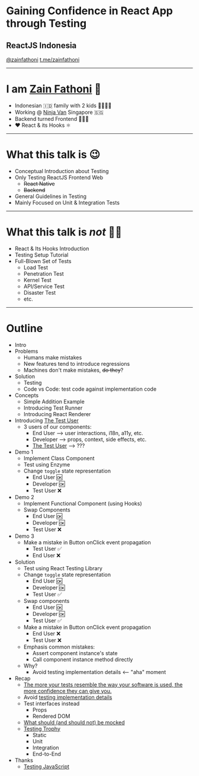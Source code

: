 
# Gaining Confidence in React App through Testing

## ReactJS Indonesia

[@zainfathoni](https://twitter.com/zainfathoni)
[t.me/zainfathoni](https://t.me/zainfathoni)

---

# I am [Zain Fathoni](https://github.com/zainfathoni) 🤝

<ul>
  <Appear>
    <li>Indonesian 🇮🇩 family with 2 kids 👨‍👩‍👧‍👦</li>
    <li>
      Working @ <a href="https://www.ninjavan.co">Ninja Van</a> Singapore 🇸🇬
    </li>
    <li>Backend turned Frontend 👨🏻‍💻</li>
    <li>❤️ React & its Hooks ⚛️</li>
  </Appear>
</ul>

---

# What this talk is 😉

- Conceptual Introduction about Testing
- Only Testing ReactJS Frontend Web
  - ~~React Native~~
  - ~~Backend~~
- General Guidelines in Testing
- Mainly Focused on Unit & Integration Tests

---

# What this talk is _not_ ☝🏼

- React & Its Hooks Introduction
- Testing Setup Tutorial
- Full-Blown Set of Tests
  - Load Test
  - Penetration Test
  - Kernel Test
  - API/Service Test
  - Disaster Test
  - etc.

---

# Outline

- Intro
- Problems
  - Humans make mistakes
  - New features tend to introduce regressions
  - Machines don't make mistakes, ~~do they~~?
- Solution
  - Testing
  - Code vs Code: test code against implementation code
- Concepts
  - Simple Addition Example
  - Introducing Test Runner
  - Introducing React Renderer
- Introducing [The Test User](https://kentcdodds.com/blog/avoid-the-test-user)
  - 3 users of our components:
    - End User --> user interactions, i18n, a11y, etc.
    - Developer --> props, context, side effects, etc.
    - [The Test User](https://kentcdodds.com/blog/avoid-the-test-user) --> ???
- Demo 1
  - Implement Class Component
  - Test using Enzyme
  - Change `toggle` state representation
    - End User 🆗
    - Developer 🆗
    - Test User ❌
- Demo 2
  - Implement Functional Component (using Hooks)
  - Swap Components
    - End User 🆗
    - Developer 🆗
    - Test User ❌
- Demo 3
  - Make a mistake in Button onClick event propagation
    - Test User ✅
    - End User ❌
- Solution
  - Test using React Testing Library
  - Change `toggle` state representation
    - End User 🆗
    - Developer 🆗
    - Test User ✅
  - Swap components
    - End User 🆗
    - Developer 🆗
    - Test User ✅
  - Make a mistake in Button onClick event propagation
    - End User ❌
    - Test User ❌
  - Emphasis common mistakes:
    - Assert component instance's state
    - Call component instance method directly
  - Why?
    - Avoid testing implementation details <-- "aha" moment
- Recap
  - [The more your tests resemble the way your software is used, the more confidence they can give you.](https://twitter.com/kentcdodds/status/977018512689455106)
  - Avoid [testing implementation details](https://kentcdodds.com/blog/testing-implementation-details)
  - Test interfaces instead
    - Props
    - Rendered DOM
  - [What should (and should not) be mocked](https://kentcdodds.com/blog/the-merits-of-mocking)
  - [Testing Trophy](https://kentcdodds.com/blog/unit-vs-integration-vs-e2e-tests)
    - Static
    - Unit
    - Integration
    - End-to-End
- Thanks
  - [Testing JavaScript](https://testingjavascript.com/)
